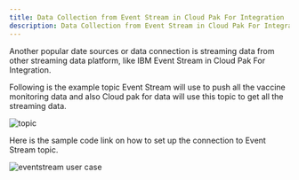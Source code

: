 ```yaml
---
title: Data Collection from Event Stream in Cloud Pak For Integration
description: Data Collection from Event Stream in Cloud Pak For Integration
---
```


Another popular date sources or data connection is streaming data from other streaming data platform, like IBM Event Stream in Cloud Pak For Integration.

Following is the example topic Event Stream will use to push all the vaccine monitoring data and also Cloud pak for data will use this topic to get all the streaming data.

![topic](./images/topic.jpg)

Here is the sample code link on how to set up the connection to Event Stream topic.


![eventstream user case](./images/eventStream.jpg)
